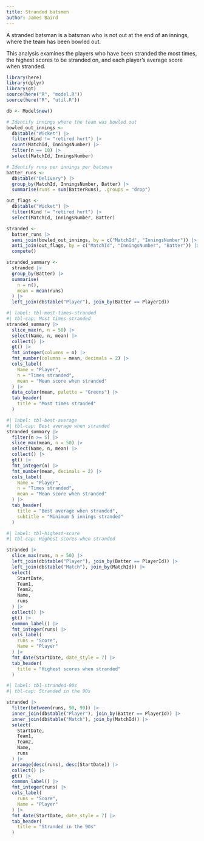 ```yaml
---
title: Stranded batsmen
author: James Baird
---
```


A stranded batsman is a batsman who is not out at the end of an innings, where
the team has been bowled out.

This analysis examines the players who have been stranded the most times,
the highest scores to be stranded on, and each player's average score when
stranded.


```r
library(here)
library(dplyr)
library(gt)
source(here("R", "model.R"))
source(here("R", "util.R"))

db <- Model$new()
```

```r
# Identify innings where the team was bowled out
bowled_out_innings <-
  db$table("Wicket") |>
  filter(Kind != "retired hurt") |>
  count(MatchId, InningsNumber) |>
  filter(n == 10) |>
  select(MatchId, InningsNumber)

# Identify runs per innings per batsman
batter_runs <-
  db$table("Delivery") |>
  group_by(MatchId, InningsNumber, Batter) |>
  summarise(runs = sum(BatterRuns), .groups = "drop")

out_flags <-
  db$table("Wicket") |>
  filter(Kind != "retired hurt") |>
  select(MatchId, InningsNumber, Batter)

stranded <-
  batter_runs |>
  semi_join(bowled_out_innings, by = c("MatchId", "InningsNumber")) |>
  anti_join(out_flags, by = c("MatchId", "InningsNumber", "Batter")) |>
  compute()

stranded_summary <-
  stranded |>
  group_by(Batter) |>
  summarise(
    n = n(),
    mean = mean(runs)
  ) |>
  left_join(db$table("Player"), join_by(Batter == PlayerId))
```

```r
#| label: tbl-most-times-stranded
#| tbl-cap: Most times stranded
stranded_summary |>
  slice_max(n, n = 50) |>
  select(Name, n, mean) |>
  collect() |>
  gt() |>
  fmt_integer(columns = n) |>
  fmt_number(columns = mean, decimals = 2) |>
  cols_label(
    Name = "Player",
    n = "Times stranded",
    mean = "Mean score when stranded"
  ) |>
  data_color(mean, palette = "Greens") |>
  tab_header(
    title = "Most times stranded"
  )
```

```r
#| label: tbl-best-average
#| tbl-cap: Best average when stranded
stranded_summary |>
  filter(n >= 5) |>
  slice_max(mean, n = 50) |>
  select(Name, n, mean) |>
  collect() |>
  gt() |>
  fmt_integer(n) |>
  fmt_number(mean, decimals = 2) |>
  cols_label(
    Name = "Player",
    n = "Times stranded",
    mean = "Mean score when stranded"
  ) |>
  tab_header(
    title = "Best average when stranded",
    subtitle = "Minimum 5 innings stranded"
  )
```

```r
#| label: tbl-highest-score
#| tbl-cap: Highest scores when stranded

stranded |>
  slice_max(runs, n = 50) |>
  left_join(db$table("Player"), join_by(Batter == PlayerId)) |>
  left_join(db$table("Match"), join_by(MatchId)) |>
  select(
    StartDate,
    Team1,
    Team2,
    Name,
    runs
  ) |>
  collect() |>
  gt() |>
  common_label() |>
  fmt_integer(runs) |>
  cols_label(
    runs = "Score",
    Name = "Player"
  ) |>
  fmt_date(StartDate, date_style = 7) |>
  tab_header(
    title = "Highest scores when stranded"
  )
```

```r
#| label: tbl-stranded-90s
#| tbl-cap: Stranded in the 90s

stranded |>
  filter(between(runs, 90, 99)) |>
  inner_join(db$table("Player"), join_by(Batter == PlayerId)) |>
  inner_join(db$table("Match"), join_by(MatchId)) |>
  select(
    StartDate,
    Team1,
    Team2,
    Name,
    runs
  ) |>
  arrange(desc(runs), desc(StartDate)) |>
  collect() |>
  gt() |>
  common_label() |>
  fmt_integer(runs) |>
  cols_label(
    runs = "Score",
    Name = "Player"
  ) |>
  fmt_date(StartDate, date_style = 7) |>
  tab_header(
    title = "Stranded in the 90s"
  )
```
